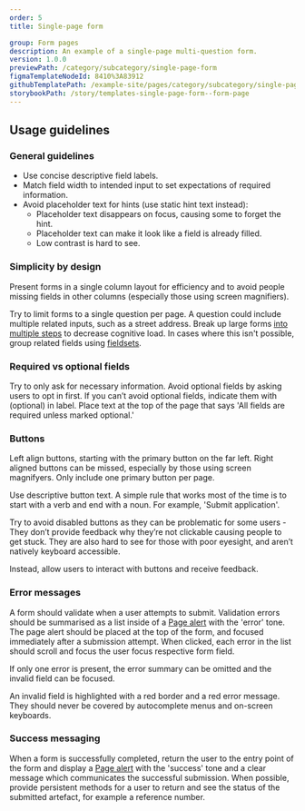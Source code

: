 ```yaml
---
order: 5
title: Single-page form

group: Form pages
description: An example of a single-page multi-question form.
version: 1.0.0
previewPath: /category/subcategory/single-page-form
figmaTemplateNodeId: 8410%3A83912
githubTemplatePath: /example-site/pages/category/subcategory/single-page-form.tsx
storybookPath: /story/templates-single-page-form--form-page
---
```


## Usage guidelines

### General guidelines

- Use concise descriptive field labels.
- Match field width to intended input to set expectations of required information.
- Avoid placeholder text for hints (use static hint text instead):
  - Placeholder text disappears on focus, causing some to forget the hint.
  - Placeholder text can make it look like a field is already filled.
  - Low contrast is hard to see.

### Simplicity by design

Present forms in a single column layout for efficiency and to avoid people missing fields in other columns (especially those using screen magnifiers).

Try to limit forms to a single question per page. A question could include multiple related inputs, such as a street address. Break up large forms [into multiple steps](multi-page-form) to decrease cognitive load. In cases where this isn't possible, group related fields using [fieldsets](/components/fieldset).

### Required vs optional fields

Try to only ask for necessary information. Avoid optional fields by asking users to opt in first. If you can’t avoid optional fields, indicate them with (optional) in label. Place text at the top of the page that says 'All fields are required unless marked optional.'

### Buttons

Left align buttons, starting with the primary button on the far left. Right aligned buttons can be missed, especially by those using screen magnifyers.
Only include one primary button per page.

Use descriptive button text. A simple rule that works most of the time is to start with a verb and end with a noun. For example, 'Submit application'.

Try to avoid disabled buttons as they can be problematic for some users - They don’t provide feedback why they’re not clickable causing people to get stuck. They are also hard to see for those with poor eyesight, and aren’t natively keyboard accessible.

Instead, allow users to interact with buttons and receive feedback.

### Error messages

A form should validate when a user attempts to submit. Validation errors should be summarised as a list inside of a [Page alert](/components/page-alert) with the 'error' tone. The page alert should be placed at the top of the form, and focused immediately after a submission attempt. When clicked, each error in the list should scroll and focus the user focus respective form field.

If only one error is present, the error summary can be omitted and the invalid field can be focused.

An invalid field is highlighted with a red border and a red error message. They should never be covered by autocomplete menus and on-screen keyboards.

### Success messaging

When a form is successfully completed, return the user to the entry point of the form and display a [Page alert](/components/page-alert) with the 'success' tone and a clear message which communicates the successful submission. When possible, provide persistent methods for a user to return and see the status of the submitted artefact, for example a reference number.
